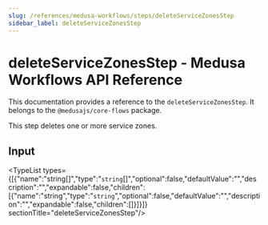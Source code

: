 ```yaml
---
slug: /references/medusa-workflows/steps/deleteServiceZonesStep
sidebar_label: deleteServiceZonesStep
---
```



# deleteServiceZonesStep - Medusa Workflows API Reference

This documentation provides a reference to the `deleteServiceZonesStep`. It belongs to the `@medusajs/core-flows` package.

This step deletes one or more service zones.

## Input

<TypeList types={[{"name":"string[]","type":"`string`[]","optional":false,"defaultValue":"","description":"","expandable":false,"children":[{"name":"string","type":"`string`","optional":false,"defaultValue":"","description":"","expandable":false,"children":[]}]}]}  sectionTitle="deleteServiceZonesStep"/>
